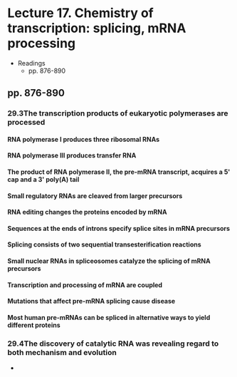 # Lecture 17. Chemistry of transcription: splicing, mRNA processing

- Readings
  - pp. 876-890

## pp. 876-890

### 29.3<SPACE/>The transcription products of eukaryotic polymerases are processed

#### RNA polymerase I produces three ribosomal RNAs

#### RNA polymerase III produces transfer RNA

#### The product of RNA polymerase II, the pre-mRNA transcript, acquires a 5' cap and a 3' poly(A) tail

#### Small regulatory RNAs are cleaved from larger precursors

#### RNA editing changes the proteins encoded by mRNA

#### Sequences at the ends of introns specify splice sites in mRNA precursors

#### Splicing consists of two sequential transesterification reactions

#### Small nuclear RNAs in spliceosomes catalyze the splicing of mRNA precursors

#### Transcription and processing of mRNA are coupled

#### Mutations that affect pre-mRNA splicing cause disease

#### Most human pre-mRNAs can be spliced in alternative ways to yield different proteins

### 29.4<SPACE/>The discovery of catalytic RNA was revealing regard to both mechanism and evolution
- 